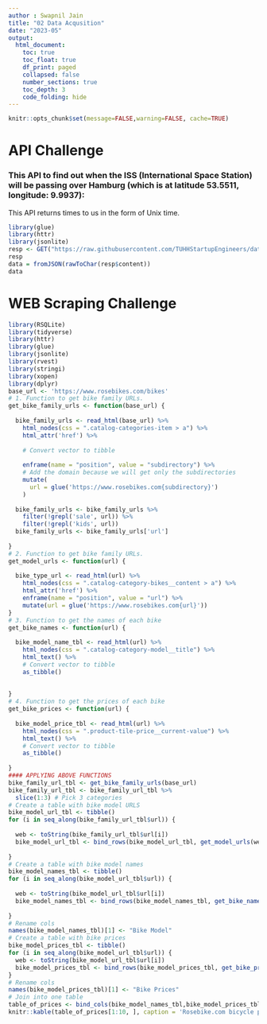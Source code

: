 ```yaml
---
author : Swapnil Jain
title: "02 Data Acqusition"
date: "2023-05"
output:
  html_document:
    toc: true
    toc_float: true
    df_print: paged
    collapsed: false
    number_sections: true
    toc_depth: 3
    code_folding: hide
---
```


```r
knitr::opts_chunk$set(message=FALSE,warning=FALSE, cache=TRUE)
```

# API Challenge 
### This API to find out when the ISS (International Space Station) will be passing over Hamburg (which is at latitude 53.5511, longitude: 9.9937):
This API returns times to us in the form of Unix time.

```r
library(glue)
library(httr)
library(jsonlite)
resp <- GET("https://raw.githubusercontent.com/TUHHStartupEngineers/dat_sci_ss20/master/03/bike_data.json", query = list(lat =53.5511, lon = 9.9937))
resp
data = fromJSON(rawToChar(resp$content))
data

```
# WEB Scraping Challenge

```r
library(RSQLite)
library(tidyverse)
library(httr)
library(glue)
library(jsonlite)
library(rvest)
library(stringi)
library(xopen)
library(dplyr)
base_url <- 'https://www.rosebikes.com/bikes'
# 1. Function to get bike family URLs.
get_bike_family_urls <- function(base_url) {
  
  bike_family_urls <- read_html(base_url) %>%
    html_nodes(css = ".catalog-categories-item > a") %>%
    html_attr('href') %>%
    
    # Convert vector to tibble
    
    enframe(name = "position", value = "subdirectory") %>%
    # Add the domain because we will get only the subdirectories
    mutate(
      url = glue('https://www.rosebikes.com{subdirectory}')
    ) 
  
  bike_family_urls <- bike_family_urls %>% 
    filter(!grepl('sale', url)) %>%
    filter(!grepl('kids', url))
  bike_family_urls <- bike_family_urls['url']
  
}
# 2. Function to get bike family URLs.
get_model_urls <- function(url) {
  
  bike_type_url <- read_html(url) %>%
    html_nodes(css = ".catalog-category-bikes__content > a") %>%
    html_attr('href') %>%
    enframe(name = "position", value = "url") %>%
    mutate(url = glue('https://www.rosebikes.com{url}')) 
}
# 3. Function to get the names of each bike 
get_bike_names <- function(url) {
  
  bike_model_name_tbl <- read_html(url) %>%
    html_nodes(css = ".catalog-category-model__title") %>%
    html_text() %>%
    # Convert vector to tibble
    as_tibble()
    
  
}
# 4. Function to get the prices of each bike 
get_bike_prices <- function(url) {
  
  bike_model_price_tbl <- read_html(url) %>%
    html_nodes(css = ".product-tile-price__current-value") %>%
    html_text() %>%
    # Convert vector to tibble
    as_tibble()
  
}
#### APPLYING ABOVE FUNCTIONS
bike_family_url_tbl <- get_bike_family_urls(base_url)
bike_family_url_tbl <- bike_family_url_tbl %>%
  slice(1:3) # Pick 3 categories
# Create a table with bike model URLS
bike_model_url_tbl <- tibble()
for (i in seq_along(bike_family_url_tbl$url)) {
  
  web <- toString(bike_family_url_tbl$url[i])
  bike_model_url_tbl <- bind_rows(bike_model_url_tbl, get_model_urls(web))
  
}
# Create a table with bike model names
bike_model_names_tbl <- tibble()
for (i in seq_along(bike_model_url_tbl$url)) {
  
  web <- toString(bike_model_url_tbl$url[i])
  bike_model_names_tbl <- bind_rows(bike_model_names_tbl, get_bike_names(web))
  
}
# Rename cols
names(bike_model_names_tbl)[1] <- "Bike Model"
# Create a table with bike prices
bike_model_prices_tbl <- tibble()
for (i in seq_along(bike_model_url_tbl$url)) {
  web <- toString(bike_model_url_tbl$url[i])
  bike_model_prices_tbl <- bind_rows(bike_model_prices_tbl, get_bike_prices(web))
}
# Rename cols
names(bike_model_prices_tbl)[1] <- "Bike Prices"
# Join into one table
table_of_prices <- bind_cols(bike_model_names_tbl,bike_model_prices_tbl)
knitr::kable(table_of_prices[1:10, ], caption = 'Rosebike.com bicycle prices')
```
